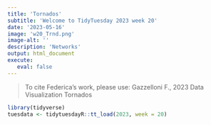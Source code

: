 ```yaml
---
title: 'Tornados'
subtitle: 'Welcome to TidyTuesday 2023 week 20'
date: '2023-05-16'
image: 'w20_Trnd.png'
image-alt: ''
description: 'Networks'
output: html_document
execute: 
   eval: false
---
```

> To cite Federica's work, please use: Gazzelloni F., 2023 Data Visualization Tornados


```r
library(tidyverse)
tuesdata <- tidytuesdayR::tt_load(2023, week = 20)
```
